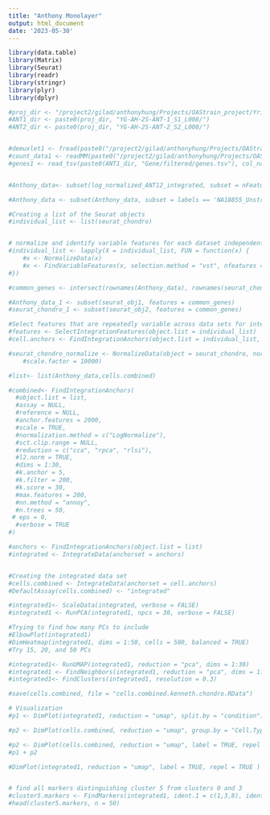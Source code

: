 ```yaml
---
title: "Anthony Monolayer"
output: html_document
date: '2023-05-30'
---
```


```r
library(data.table)
library(Matrix)
library(Seurat)
library(readr)
library(stringr)
library(plyr)
library(dplyr)

#proj_dir <- "/project2/gilad/anthonyhung/Projects/OAStrain_project/YriMultiplex"
#ANT1_dir <- paste0(proj_dir, "YG-AH-2S-ANT-1_S1_L008/")
#ANT2_dir <- paste0(proj_dir, "YG-AH-2S-ANT-2_S2_L008/")


#demuxlet1 <- fread(paste0("/project2/gilad/anthonyhung/Projects/OAStrain_project/YriMultiplex/YG-AH-2S-ANT-1_S1_L008/", "demuxlet.best", sep = ""))
#count_data1 <- readMM(paste0("/project2/gilad/anthonyhung/Projects/OAStrain_project/YriMultiplex/YG-AH-2S-ANT-1_S1_L008/", "Gene/filtered/matrix.mtx"))
#genes1 <- read_tsv(paste0(ANT1_dir, "Gene/filtered/genes.tsv"), col_names = F)


#Anthony_data<- subset(log_normalized_ANT12_integrated, subset = nFeature_RNA > 200 & #nFeature_RNA < 6000 & percent.mt < 5)

#Anthony_data <- subset(Anthony_data, subset = labels == 'NA18855_Unstrain' | labels == 'NA18856_Unstrain' | labels == 'NA19160_Unstrain')

#Creating a list of the Seurat objects
#individual_list <- list(seurat_chondro)


# normalize and identify variable features for each dataset independently
#individual_list <- lapply(X = individual_list, FUN = function(x) {
    #x <- NormalizeData(x)
    #x <- FindVariableFeatures(x, selection.method = "vst", nfeatures = 2000)
#})

#common_genes <- intersect(rownames(Anthony_data), rownames(seurat_chondro))

#Anthony_data_1 <- subset(seurat_obj1, features = common_genes)
#seurat_chondro_1 <- subset(seurat_obj2, features = common_genes)

#Select features that are repeatedly variable across data sets for integration
#features <- SelectIntegrationFeatures(object.list = individual_list)
#cell.anchors <- FindIntegrationAnchors(object.list = individual_list, anchor.features = features)

#seurat_chondro_normalize <- NormalizeData(object = seurat_chondro, normalization.method = "LogNormalize", 
    #scale.factor = 10000)

#list<- list(Anthony_data,cells.combined)

#combined<- FindIntegrationAnchors(
  #object.list = list,
  #assay = NULL,
  #reference = NULL,
  #anchor.features = 2000,
  #scale = TRUE,
  #normalization.method = c("LogNormalize"),
  #sct.clip.range = NULL,
  #reduction = c("cca", "rpca", "rlsi"),
  #l2.norm = TRUE,
  #dims = 1:30,
  #k.anchor = 5,
  #k.filter = 200,
  #k.score = 30,
  #max.features = 200,
  #nn.method = "annoy",
  #n.trees = 50,
 # eps = 0,
  #verbose = TRUE
#)

#anchors <- FindIntegrationAnchors(object.list = list)
#integrated <- IntegrateData(anchorset = anchors)


#Creating the integrated data set
#cells.combined <- IntegrateData(anchorset = cell.anchors)
#DefaultAssay(cells.combined) <- "integrated"

#integrated1<- ScaleData(integrated, verbose = FALSE)
#integrated1 <- RunPCA(integrated1, npcs = 30, verbose = FALSE)

#Trying to find how many PCs to include
#ElbowPlot(integrated1)
#DimHeatmap(integrated1, dims = 1:50, cells = 500, balanced = TRUE)
#Try 15, 20, and 50 PCs

#integrated1<- RunUMAP(integrated1, reduction = "pca", dims = 1:30)
#integrated1 <- FindNeighbors(integrated1, reduction = "pca", dims = 1:30)
#integrated1<- FindClusters(integrated1, resolution = 0.3)

#save(cells.combined, file = "cells.combined.kenneth.chondro.RData")

# Visualization
#p1 <- DimPlot(integrated1, reduction = "umap", split.by = "condition")

#p2 <- DimPlot(cells.combined, reduction = "umap", group.by = "Cell.Type")

#p2 <- DimPlot(cells.combined, reduction = "umap", label = TRUE, repel = TRUE)
#p1 + p2

#DimPlot(integrated1, reduction = "umap", label = TRUE, repel = TRUE )


# find all markers distinguishing cluster 5 from clusters 0 and 3
#cluster5.markers <- FindMarkers(integrated1, ident.1 = c(1,3,8), ident.2 = c(6), min.pct = #0.25)
#head(cluster5.markers, n = 50)



```



